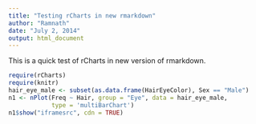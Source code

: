 ```yaml
---
title: "Testing rCharts in new rmarkdown"
author: "Ramnath"
date: "July 2, 2014"
output: html_document
---
```


This is a quick test of rCharts in new version of rmarkdown.


```r
require(rCharts)
require(knitr)
hair_eye_male <- subset(as.data.frame(HairEyeColor), Sex == "Male")
n1 <- nPlot(Freq ~ Hair, group = "Eye", data = hair_eye_male, 
            type = 'multiBarChart')
n1$show("iframesrc", cdn = TRUE)
```
